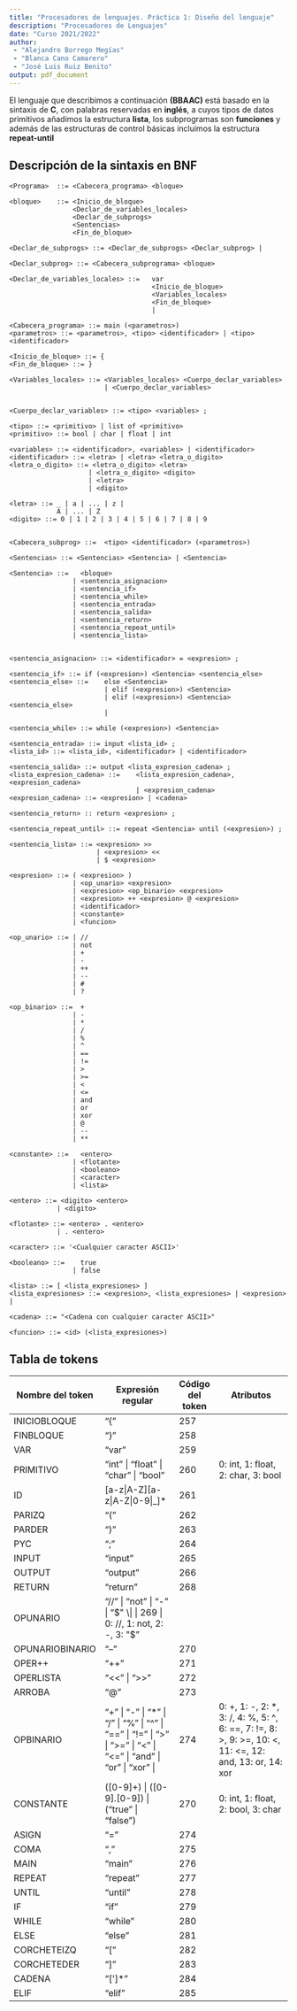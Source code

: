 ```yaml
---
title: "Procesadores de lenguajes. Práctica 1: Diseño del lenguaje"
description: "Procesadores de Lenguajes"
date: "Curso 2021/2022"
author:
 - "Alejandro Borrego Megías"
 - "Blanca Cano Camarero"
 - "José Luis Ruiz Benito"
output: pdf_document
---
```


El lenguaje que describimos a continuación **(BBAAC)** está basado en la sintaxis de **C**, con palabras reservadas en **inglés**, a cuyos tipos de datos primitivos añadimos la estructura **lista**, los subprogramas son **funciones** y además de las estructuras de control básicas incluimos la estructura **repeat-until**


## Descripción de la sintaxis en BNF

```
<Programa>  ::= <Cabecera_programa> <bloque>

<bloque>    ::= <Inicio_de_bloque>
                <Declar_de_variables_locales>
                <Declar_de_subprogs>
                <Sentencias>
                <Fin_de_bloque>

<Declar_de_subprogs> ::= <Declar_de_subprogs> <Declar_subprog> |

<Declar_subprog> ::= <Cabecera_subprograma> <bloque>

<Declar_de_variables_locales> ::=   var
                                    <Inicio_de_bloque>
                                    <Variables_locales>
                                    <Fin_de_bloque>
                                    |

<Cabecera_programa> ::= main (<parametros>)
<parametros> ::= <parametros>, <tipo> <identificador> | <tipo> <identificador>

<Inicio_de_bloque> ::= {
<Fin_de_bloque> ::= }

<Variables_locales> ::= <Variables_locales> <Cuerpo_declar_variables>
                        | <Cuerpo_declar_variables>


<Cuerpo_declar_variables> ::= <tipo> <variables> ;

<tipo> ::= <primitivo> | list of <primitivo>
<primitivo> ::= bool | char | float | int

<variables> ::= <identificador>, <variables> | <identificador>
<identificador> ::= <letra> | <letra> <letra_o_digito>
<letra_o_digito> ::= <letra_o_digito> <letra>
                    | <letra_o_digito> <digito>
                    | <letra>
                    | <digito>

<letra> ::= _ | a | ... | z |
            A | ... | Z
<digito> ::= 0 | 1 | 2 | 3 | 4 | 5 | 6 | 7 | 8 | 9


<Cabecera_subprog> ::=  <tipo> <identificador> (<parametros>)

<Sentencias> ::= <Sentencias> <Sentencia> | <Sentencia>

<Sentencia> ::=   <bloque>
                | <sentencia_asignacion>
                | <sentencia_if> 
                | <sentencia_while>
                | <sentencia_entrada>
                | <sentencia_salida>
                | <sentencia_return>
                | <sentencia_repeat_until>
                | <sentencia_lista>


<sentencia_asignacion> ::= <identificador> = <expresion> ;

<sentencia_if> ::= if (<expresion>) <Sentencia> <sentencia_else>
<sentencia_else> ::=    else <Sentencia>
                        | elif (<expresion>) <Sentencia>
                        | elif (<expresion>) <Sentencia> <sentencia_else>
                        |

<sentencia_while> ::= while (<expresion>) <Sentencia>

<sentencia_entrada> ::= input <lista_id> ;
<lista_id> ::= <lista_id>, <identificador> | <identificador>

<sentencia_salida> ::= output <lista_expresion_cadena> ;
<lista_expresion_cadena> ::=    <lista_expresion_cadena>, <expresion_cadena>
                                | <expresion_cadena>
<expresion_cadena> ::= <expresion> | <cadena>

<sentencia_return> :: return <expresion> ;

<sentencia_repeat_until> ::= repeat <Sentencia> until (<expresion>) ;

<sentencia_lista> ::= <expresion> >> 
                      | <expresion> <<
                      | $ <expresion>

<expresion> ::= ( <expresion> )
                | <op_unario> <expresion>
                | <expresion> <op_binario> <expresion>
                | <expresion> ++ <expresion> @ <expresion>
                | <identificador>
                | <constante>
                | <funcion>

<op_unario> ::= | //
                | not
                | +
                | -
                | ++
                | --
                | #
                | ?

<op_binario> ::=  +
                | -
                | *
                | /
                | %
                | ^
                | ==
                | !=
                | >
                | >=
                | <
                | <=
                | and
                | or
                | xor
                | @
                | --
                | **

<constante> ::=   <entero>
                | <flotante>
                | <booleano>
                | <caracter>
                | <lista>

<entero> ::= <digito> <entero>
            | <digito>

<flotante> ::= <entero> . <entero>
            | . <entero>

<caracter> ::= '<Cualquier caracter ASCII>'

<booleano> ::=    true
                | false

<lista> ::= [ <lista_expresiones> ]
<lista_expresiones> ::= <expresion>, <lista_expresiones> | <expresion> |

<cadena> ::= "<Cadena con cualquier caracter ASCII>"

<funcion> ::= <id> (<lista_expresiones>)

```


## Tabla de tokens

| Nombre del token | Expresión regular | Código del token | Atributos |
|---|---|-|---|
| INICIOBLOQUE  | "{" | 257 | |
| FINBLOQUE  | "}" | 258 | |
| VAR      | "var" | 259 | |
| PRIMITIVO | "int" \| "float" \| "char" \| "bool" | 260 | 0: int, 1: float, 2: char, 3: bool|
| ID         | [a-z\|A-Z][a-z\|A-Z\|0-9\|_]* | 261 | |
| PARIZQ     | "(" | 262 | |
| PARDER     | ")" | 263 | |
| PYC        | ";" | 264 | |
| INPUT        | "input" | 265 | |
| OUTPUT       | "output" | 266 | |
| RETURN     | "return" | 268 | |
| OPUNARIO   | "//" \| "not" \| "-" \| "$" \| | 269 | 0: //, 1: not, 2: -, 3: "$"   
| OPUNARIOBINARIO | "--" | 270  |   
| OPER++ | "++" |  271 |  |     
| OPERLISTA | "<<" \| ">>" |   272 |   
| ARROBA | "@" | 273 |  
| OPBINARIO      | "+" \| "-" \| "*" \| "/" \| "%" \| "^" \| "==" \| "!=" \| ">" \| ">=" \| "<" \| "<=" \| "and" \| "or" \| "xor" \|  | 274 | 0: +, 1: -, 2: *, 3: /, 4: %, 5: ^, 6: ==, 7: !=, 8: >, 9: >=, 10: <, 11: <=, 12: and, 13: or, 14: xor| 
| CONSTANTE      | ([0-9]+) \| ([0-9]\.[0-9]) \| ("true" \| "false")  | 270 | 0: int, 1: float, 2: bool, 3: char |
| ASIGN      | "=" | 274 | |
| COMA       | "," | 275 | |
| MAIN       | "main" | 276 | |
| REPEAT         | "repeat" | 277 | |
| UNTIL      | "until" | 278 | |
| IF         | "if" | 279 | |
| WHILE      | "while" | 280 | |
| ELSE       | "else" | 281 | |
| CORCHETEIZQ     | "[" | 282 | |
| CORCHETEDER     | "]" | 283 | |
| CADENA | "[\']*" | 284 |  |  
| ELIF | "elif" | 285 | |    
